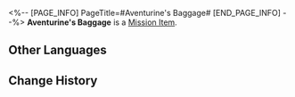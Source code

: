 <%-- [PAGE_INFO]
PageTitle=#Aventurine's Baggage#
[END_PAGE_INFO] --%>
{{Item Infobox
|id          = 140448
|image       = Item Aventurine's Baggage.png{{subst:void|<!--$UPLOAD:<<SpriteOutput/ItemFigures/140448.png>-<Item Aventurine's Baggage.png>-<Item Icons>>-->}}
|type        = Mission Item
|invCategory = Missions
|rarity      = 3
|effect      = 
|description = 
}}
'''Aventurine's Baggage''' is a [[Mission Item]].

==Other Languages==
{{Other Languages
|en   = Aventurine's Baggage
|zhs  = 砂金的行李袋
|zht  = 砂金的行李袋
|ja   = アベンチュリンのバッグ
|ko   = 어벤츄린의 짐가방
|es   = Equipaje de Aventurino
|fr   = Sac de voyage d'Aventurine
|ru   = Саквояж Авантюрина
|th   = กระเป๋าเดินทางของ Aventurine
|vi   = Túi Hành Lý Của Aventurine
|de   = Aventurins Gepäck
|id   = Tas Aventurine
|pt   = Bagagem de Aventurine
}}

==Change History==
{{Change History|2.1}}